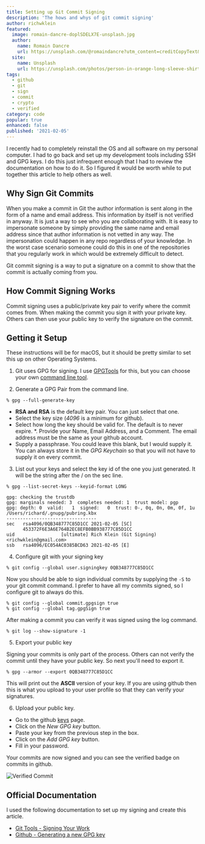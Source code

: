 ```yaml
---
title: Setting up Git Commit Signing
description: 'The hows and whys of git commit signing'
author: richwklein
featured:
  image: romain-dancre-doplSDELX7E-unsplash.jpg
  author:
    name: Romain Dancre
    url: https://unsplash.com/@romaindancre?utm_content=creditCopyText&utm_medium=referral&utm_source=unsplash
  site:
    name: Unsplash
    url: https://unsplash.com/photos/person-in-orange-long-sleeve-shirt-writing-on-white-paper-doplSDELX7E?utm_content=creditCopyText&utm_medium=referral&utm_source=unsplash
tags:
  - github
  - git
  - sign
  - commit
  - crypto
  - verified
category: code
popular: true
enhanced: false
published: '2021-02-05'
---
```


I recently had to completely reinstall the OS and all software on my personal computer. I had to go back and set up my development tools including SSH and
GPG keys. I do this just infrequent enough that I had to review the documentation on how to do it. So I figured it would be worth while to put together this article to help others as well.

## Why Sign Git Commits

When you make a commit in Git the author information is sent along in the form of a name and email address. This information by itself is not verified in anyway. It is just a way to see who you are collaborating with. It is easy to impersonate someone by simply providing the same name and email address since that author information is not vetted in any way. The impersonation could happen in any repo regardless of your knowledge. In the worst case scenario someone could do this in one of the repositories that you regularly work in which would be extremely difficult to detect.

Git commit signing is a way to put a signature on a commit to show that the commit is actually coming from you.

## How Commit Signing Works

Commit signing uses a public/private key pair to verify where the commit comes from. When making the commit you sign it with your private key. Others can then use your public key to verify the signature on the commit.

## Getting it Setup

These instructions will be for macOS, but it should be pretty similar to set this up on other Operating Systems.

1. Git uses GPG for signing. I use [GPGTools](https://gpgtools.org/) for this, but you can choose your own [command line tool](https://www.gnupg.org/download/).

2. Generate a GPG Pair from the command line.

```shell
% gpg --full-generate-key
```

- **RSA and RSA** is the default key pair. You can just select that one.
- Select the key size (_4096_ is a minimum for github).
- Select how long the key should be valid for. The default is to never expire.
  \*. Provide your Name, Email Address, and a Comment. The email address must be the same as your github account.
- Supply a passphrase. You could leave this blank, but I would supply it. You can always store it in the _GPG Keychain_ so that you will not have to supply it on every commit.

3. List out your keys and select the key id of the one you just generated. It will be the string after the / on the sec line.

```shell
% gpg --list-secret-keys --keyid-format LONG

gpg: checking the trustdb
gpg: marginals needed: 3  completes needed: 1  trust model: pgp
gpg: depth: 0  valid:   1  signed:   0  trust: 0-, 0q, 0n, 0m, 0f, 1u
/Users/richard/.gnupg/pubring.kbx
---------------------------------
sec   rsa4096/0QB348777C85D1CC 2021-02-05 [SC]
      453372F6E3A6E764B2EC8EFB0BB938777C85D1CC
uid                 [ultimate] Rich Klein (Git Signing) <richwklein@gmail.com>
ssb   rsa4096/EC054AC0385BCD63 2021-02-05 [E]
```

4. Configure git with your signing key

```shell
% git config --global user.signingkey 0QB348777C85D1CC
```

Now you should be able to sign individual commits by supplying the `-S` to your git commit command. I prefer to have all my commits signed, so I configure git to always do this.

```shell
% git config --global commit.gpgsign true
% git config --global tag.gpgSign true
```

After making a commit you can verify it was signed using the log command.

```shell
% git log --show-signature -1
```

5. Export your public key

Signing your commits is only part of the process. Others can not verify the commit until they have your public key. So next you'll need to export it.

```shell
% gpg --armor --export 0QB348777C85D1CC
```

This will print out the **ASCII** version of your key. If you are using github then this is what you upload to your user profile so that they can verify your signatures.

6. Upload your public key.

- Go to the github [keys](https://github.com/settings/keys) page.
- Click on the _New GPG key_ button.
- Paste your key from the previous step in the box.
- Click on the _Add GPG key_ button.
- Fill in your password.

Your commits are now signed and you can see the verified badge on commits in github.

![Verified Commit](verified-commit.png)

## Official Documentation

I used the following documentation to set up my signing and create this article.

- [Git Tools - Signing Your Work](https://git-scm.com/book/en/v2/Git-Tools-Signing-Your-Work)
- [Github - Generating a new GPG key](https://docs.github.com/en/github/authenticating-to-github/generating-a-new-gpg-key)
